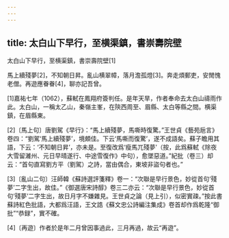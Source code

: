 ```yaml
---
---
---
```

title: 太白山下早行，至横渠鎮，書崇壽院壁
---



太白山下早行，至横渠鎮，書崇壽院壁[1]


馬上續殘夢[2]，不知朝日昇。亂山横翠幛，落月澹孤燈[3]。奔走煩郵吏，安閒愧老僧。再遊應眷眷[4]，聊亦記吾曾。

[1]嘉祐七年（1062），蘇軾在鳳翔府簽判任。是年天旱，作者奉命去太白山禱雨作此。太白山，一稱太乙山，秦嶺主峯，在陝西周至、眉縣、太白等縣之間。横渠鎮，在眉縣東。

[2]〔馬上句〕唐劉駕《早行》：“馬上續殘夢，馬嘶時復驚。”王世貞《藝苑巵言》卷四：“劉駕‘馬上續殘夢’，境頗佳。下云‘馬嘶而復驚’，遂不成語矣。蘇子瞻用其語，下云：‘不知朝日昇’，亦未是。至復改爲‘瘦馬兀殘夢’（按，此爲蘇軾《除夜大雪留濰州、元日早晴遂行、中途雪復作》中句），愈墜惡道。”紀批（卷三）却云：“首句直寫劉方平（劉駕）之詩，當由偶合，東坡非盜句者也。”

[3]〔亂山二句〕汪師韓《蘇詩選評箋釋》卷一：“次聯是早行景色，妙從首句‘殘夢’二字生出，故佳。”《御選唐宋詩醇》卷三二亦云：“次聯是早行景色，妙從首句‘殘夢’二字生出，故日月字不嫌雜見。王世貞之論（見上引），似密實疎。”按此書蘇詩紅色批語，大都爲汪語，王文誥《蘇文忠公詩編注集成》卷首却作爲乾隆“御批”“恭録”，實不確。

[4]〔再遊〕作者於是年二月曾因事過此，三月再過，故云“再遊”。